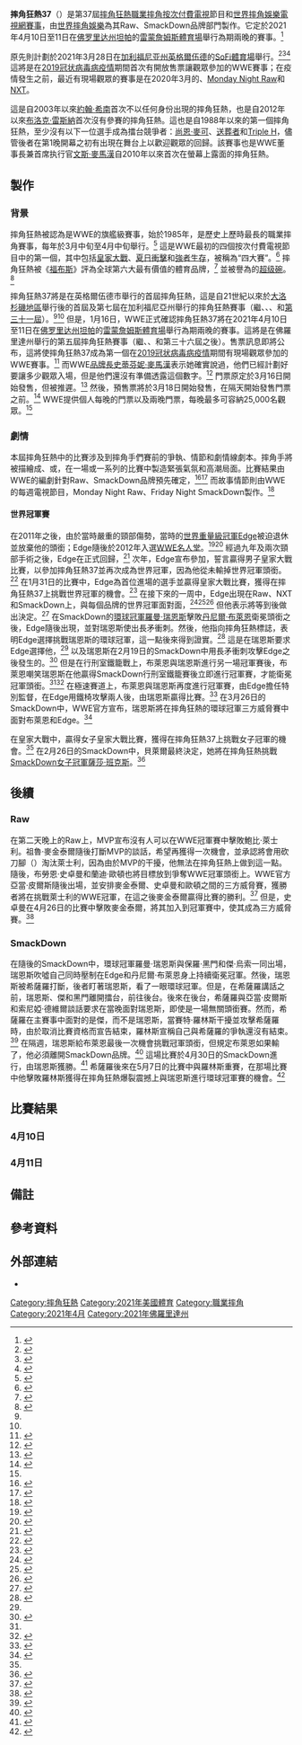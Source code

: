 {{NoteTA
|G1 = 地名
|G2 = Medicine
|1 = zh-cn:福布斯; zh-sg:资本家杂志; zh-hk:福布斯; zh-tw:富比士
|2 = zh-cn:超级碗; zh-tw:超級盃; zh-hk:超級碗;
|3 = zh-hans:品牌长;zh-hant:品牌長;zh-tw:品牌長;zh-hk:品牌總監;zh-cn:首席品牌官;
|4 = zh-cn:约翰·塞纳; zh-hk:莊·先拿; zh-tw:約翰·希南;
|5 = zh-cn:肖恩;zh-tw:尚恩
|6 = zh-cn:迈克尔斯;zh-tw:麥可
|7 = zh-hant:文斯·麥馬漢;zh-hans:文斯·麦克马洪
}}
{{Infobox Wrestling event
|name       = 摔角狂熱37<br>{{lang|en|WrestleMania 37}}
|image      = 
|caption    =
|alt        =
|promotion  = [[世界摔角娛樂|世界摔角娛樂]]
|brand      = [[WWE_Raw|Raw]]<br>[[SmackDown_LIVE|SmackDown]]
|date       = 2021年4月10日至11日
|date_aired =
|city       = {{USA}}[[佛罗里达州|佛罗里达州]][[坦帕|坦帕]]
|venue      = [[雷蒙詹姆斯體育場|雷蒙詹姆斯體育場]]
|attendance = 第1晚：25,675人{{notetag|name=attendances|由於[[2019冠状病毒病疫情|2019冠状病毒病疫情]]，每晚最多可容納25,000名觀眾。<ref name="safetyprotocols">{{cite web|last=Brookhouse|first=Brent|url=https://www.cbssports.com/wwe/news/2021-wwe-wrestlemania-37-tickets-capacity-set-at-25000-fans-for-each-night-of-show-at-raymond-james-stadium/|title=2021 WWE WrestleMania 37 tickets: Capacity set at 25,000 fans for each night of show at Raymond James Stadium|date=2021-03-17|work=[[CBS_Sports|CBS Sports]]|access-date=2021-03-18|language=en|archive-date=2021-03-18|archive-url=https://web.archive.org/web/20210318090506/https://www.cbssports.com/wwe/news/2021-wwe-wrestlemania-37-tickets-capacity-set-at-25000-fans-for-each-night-of-show-at-raymond-james-stadium/|dead-url=no}}</ref>}}<ref>{{cite web|last1=Powell|first1=Jason|title=WWE announces WrestleMania 37 night one sold out|url=https://prowrestling.net/site/2021/04/10/wwe-announces-wrestlemania-37-night-one-sold-out/|work=Pro Wrestling Dot Net|date=2021-04-10|access-date=2021-04-10|language=en|archive-date=2021-04-11|archive-url=https://web.archive.org/web/20210411040416/https://prowrestling.net/site/2021/04/10/wwe-announces-wrestlemania-37-night-one-sold-out/|dead-url=no}}</ref><br>第2晚：25,675人{{notetag|name=attendances}}<ref>{{cite web|last1=Lambert|first1=Jeremy|title=WWE Touts Sunday Sell-Out, Two Night Attendance For WrestleMania 37|url=https://www.fightful.com/wrestling/wwe-touts-sunday-sell-out-two-night-attendance-wrestlemania-37|work=Fightful|date=2021-04-11|access-date=2021-04-11|language=en|archive-date=2021-04-12|archive-url=https://web.archive.org/web/20210412022410/https://www.fightful.com/wrestling/wwe-touts-sunday-sell-out-two-night-attendance-wrestlemania-37|dead-url=no}}</ref><br>合計：51,350人{{notetag|name=attendances}}（爭議）<ref>{{cite web |last1=Thurston |first1=Brandon |title=WWE Wrestlemania sold 40,806 tickets, bringing in $6.2 million combined for both nights |url=https://wrestlenomics.com/2021/04/20/wwe-wrestlemania-sold-tickets-bringing-in-6-2-million-combined-for-both-nights/ |work=Wrestlenomics |access-date=2021-04-22 |date=2021-04-20 |language=en |archive-date=2021-05-11 |archive-url=https://web.archive.org/web/20210511232142/https://wrestlenomics.com/2021/04/20/wwe-wrestlemania-sold-tickets-bringing-in-6-2-million-combined-for-both-nights/ |dead-url=no }}</ref>
|buyrate    =
|tagline    = Back in Business!<ref>{{cite web|url=https://www.wrestlinginc.com/news/2021/03/wwe-announces-wrestlemania-37-tickets-prices-and-pre-sale-revealed/|title=WWE Announces WrestleMania 37 Tickets, Prices And Pre-Sale Revealed|date=2021-03-08|last=Middleton|first=Marc|work=Wrestling Inc|accessdate=2021-03-09|language=en|archive-date=2021-03-10|archive-url=https://web.archive.org/web/20210310082937/https://www.wrestlinginc.com/news/2021/03/wwe-announces-wrestlemania-37-tickets-prices-and-pre-sale-revealed/|dead-url=no}}</ref>
|wwenlast   = {{tsl|en|Fastlane (2021)|極速賽道 (2021年)|極速賽道}}
|wwennext   = {{tsl|en|WrestleMania Backlash|摔角狂熱爆裂震撼}}
|liveevent  =
|lastevent  =
|nextevent  =
|event      = [[摔角狂熱|摔角狂熱]]
|lastevent2 = [[摔角狂熱36|36]]
|nextevent2 = [[摔角狂熱38|38]]
|event2     = 
|lastevent3 =
|nextevent3 =
|future     = 
|current    = 
}}
'''摔角狂熱37'''（{{lang-en|WrestleMania 37}}）是第37屆[[摔角狂熱|摔角狂熱]][[職業摔角|職業摔角]][[按次付費電視|按次付費電視]]節目和[[世界摔角娛樂電視網|世界摔角娛樂電視網]][[世界摔角娛樂付費收看節目|賽事]]，由[[世界摔角娛樂|世界摔角娛樂]]為其Raw、SmackDown品牌部門製作。它定於2021年4月10日至11日在[[佛罗里达州|佛罗里达州]][[坦帕|坦帕]]的[[雷蒙詹姆斯體育場|雷蒙詹姆斯體育場]]舉行為期兩晚的賽事。<ref>{{cite web|url=https://www.f4wonline.com/wwe-news/wwe-bringing-wrestlemania-back-tampas-raymond-james-stadium-321586|title=WWE BRINGING WRESTLEMANIA BACK TO TAMPA'S RAYMOND JAMES STADIUM|publisher=F4 Wrestling|author=Nason, Josh|date=2020-10-02|accessdate=2020-12-06|language=en|archive-date=2021-01-26|archive-url=https://web.archive.org/web/20210126190326/https://www.f4wonline.com/wwe-news/wwe-bringing-wrestlemania-back-tampas-raymond-james-stadium-321586|dead-url=no}}</ref> 

原先則計劃於2021年3月28日在[[加利福尼亚州|加利福尼亚州]][[英格爾伍德_(加利福尼亞州)|英格爾伍德]]的[[SoFi體育場|SoFi體育場]]舉行。<ref>{{Cite web|title=WrestleMania® Goes Hollywood|url=https://corporate.wwe.com/investors/news/press-releases/2020/02-10-2020-141328587|work=WWE|access-date=2020-05-16|language=en|archive-date=2020-04-15|archive-url=https://web.archive.org/web/20200415190343/https://corporate.wwe.com/investors/news/press-releases/2020/02-10-2020-141328587|dead-url=no}}</ref><ref name="Column">{{Cite web|title=Column: WrestleMania 37 will take place at SoFi Stadium in March 2021|url=https://www.latimes.com/sports/story/2020-02-10/wwe-wrestlemania-37-sofi-stadium-inglewood-super-bowl|work=[[Los_Angeles_Times|Los Angeles Times]]|access-date=2020-05-16|language=en|archive-date=2021-01-17|archive-url=https://web.archive.org/web/20210117013923/https://www.latimes.com/sports/story/2020-02-10/wwe-wrestlemania-37-sofi-stadium-inglewood-super-bowl|dead-url=no}}</ref><ref name="location">{{Cite web|title=WrestleMania 37 location: WWE returns to California with 2021 show in Los Angeles|url=https://www.cbssports.com/wwe/news/wrestlemania-37-location-wwe-returns-to-california-with-2021-show-in-los-angeles/|work=[[CBS_Sports|CBS Sports]]|access-date=2020-05-16|language=en|archive-date=2020-11-16|archive-url=https://web.archive.org/web/20201116083517/https://www.cbssports.com/wwe/news/wrestlemania-37-location-wwe-returns-to-california-with-2021-show-in-los-angeles/|dead-url=no}}</ref> 這將是在[[2019冠状病毒病疫情|2019冠状病毒病疫情]]期間首次有開放售票讓觀眾參加的WWE賽事；在疫情發生之前，最近有現場觀眾的賽事是在2020年3月的{{tsl|en|Elimination Chamber (2020)|行刑室鐵籠戰 (2020年)|行刑室鐵籠戰}}、[[WWE_Raw|Monday Night Raw]]和[[WWE_NXT|NXT]]。

這是自2003年以來[[約翰·希南|約翰·希南]]首次不以任何身份出現的摔角狂熱，也是自2012年以來[[布洛克·雷斯納|布洛克·雷斯納]]首次沒有參賽的摔角狂熱。這也是自1988年以來的第一個摔角狂熱，至少沒有以下一位選手成為擂台競爭者：[[尚恩·麥可|尚恩·麥可]]、[[送葬者_(摔角手)|送葬者]]和[[Triple_H_(摔角手)|Triple H]]，儘管後者在第1晚開幕之初有出現在舞台上以歡迎觀眾的回歸。該賽事也是WWE董事長兼首席执行官[[文斯·麥馬漢|文斯·麥馬漢]]自2010年以來首次在螢幕上露面的摔角狂熱。

== 製作 ==
=== 背景 ===
摔角狂熱被認為是WWE的旗艦級賽事，始於1985年，是歷史上歷時最長的職業摔角賽事，每年於3月中旬至4月中旬舉行。<ref>{{cite web|title=WrestleMania 29 press conference brings WWE to Radio City Music Hall|url=http://www.wwe.com/shows/wrestlemania/29/wrestlemania-press-conference-radio-city-music-hall-26103938|publisher=WWE|accessdate= 2014-03-31|archiveurl=https://web.archive.org/web/20130407015228/http://www.wwe.com/shows/wrestlemania/29/wrestlemania-press-conference-radio-city-music-hall-26103938|archivedate= 2013-04-07|quote=... WWE's flagship event lights up MetLife Stadium ... WrestleMania|language=en}}</ref> 這是WWE最初的四個按次付費電視節目中的第一個，其中包括[[皇家大戰|皇家大戰]]、[[夏日衝擊|夏日衝擊]]和[[強者生存|強者生存]]，被稱為“四大賽”。<ref> {{Cite book | author = Ian Hamilton | title = Wrestling's Sinking Ship: What Happens to an Industry Without Competition | location =  | publisher =  | date =  | pages = 160 | ISBN =  | accessdate =  | url =  | language = en | quote =  }} </ref> 摔角狂熱被《[[福布斯|福布斯]]》評為全球第六大最有價值的體育品牌，<ref>{{Cite news|url=https://www.forbes.com/pictures/59e62ee431358e542c03d5be/6-wrestlemania/|title=Forbes Fab 40 2017|work=Forbes|accessdate=2017-10-24|date=2017-10-24|language=en|archive-date=2020-06-01|archive-url=https://web.archive.org/web/20200601095401/https://www.forbes.com/pictures/59e62ee431358e542c03d5be/6-wrestlemania/|dead-url=no}}</ref> 並被譽為{{tsl|en|Sports entertainment|體育娛樂界}}的[[超级碗|超级碗]]。<ref>{{cite web|last=Gelston|first=Dan|title=WrestleMania is Super Bowl of sports entertainment|url=http://bigstory.ap.org/article/wrestlemania-super-bowl-sports-entertainment|publisher=[[Associated_Press|Associated Press]]|accessdate= 2014-03-31|archiveurl=https://web.archive.org/web/20140331101111/http://bigstory.ap.org/article/wrestlemania-super-bowl-sports-entertainment|archivedate= 2014-03-31|language=en}}</ref>

摔角狂熱37將是在英格爾伍德市舉行的首屆摔角狂熱，這是自21世紀以來{{tsl|en|WrestleMania 21|摔角狂熱21}}於[[大洛杉磯地區|大洛杉磯地區]]舉行後的首屆及第七屆在加利福尼亞州舉行的摔角狂熱賽事（繼{{link-en|摔角狂热2|WrestleMania 2|第二屆}}、{{link-en|摔角狂热7|Wrestlemania VII|第七屆}}、{{link-en|摔角狂热2000|WrestleMania 2000|2000}}、{{link-en|摔角狂熱21|WrestleMania 21|第二十一屆}}和[[第三十一屆摔角狂熱大賽|第三十一屆]]）。<ref name="Column"/><ref name="location"/> 但是，1月16日，WWE正式確認摔角狂熱37將在2021年4月10日至11日在[[佛罗里达州|佛罗里达州]][[坦帕|坦帕]]的[[雷蒙詹姆斯體育場|雷蒙詹姆斯體育場]]舉行為期兩晚的賽事。這將是在佛羅里達州舉行的第五屆摔角狂熱賽事（繼{{tsl|en|WrestleMania XXIV|摔角狂熱XXIV|第二十四屆}}、{{tsl|en|WrestleMania XXVIII|摔角狂熱XXVIII|第二十八屆}}、{{tsl|en|WrestleMania 33|摔角狂熱33|第三十三屆}}和第三十六屆之後）。售票訊息即將公布，這將使摔角狂熱37成為第一個在[[2019冠状病毒病疫情|2019冠状病毒病疫情]]期間有現場觀眾參加的WWE賽事。<ref name="WrestleManialocation">{{cite news|title=WrestleMania set for Tampa Bay in 2021; Dallas in 2022; Los Angeles in 2023|url=https://www.wwe.com/article/wrestlemania-set-for-tampa-bay-in-2021-dallas-in-2022-los-angeles-in-2023|work=WWE|date=2021-01-16|access-date=2021-01-25|language=en|archive-date=2021-02-16|archive-url=https://web.archive.org/web/20210216022842/https://www.wwe.com/article/wrestlemania-set-for-tampa-bay-in-2021-dallas-in-2022-los-angeles-in-2023|dead-url=no}}</ref> 而WWE[[品牌長|品牌長]][[史蒂芬妮·麥馬漢|史蒂芬妮·麥馬漢]]表示她確實說過，他們已經計劃好要讓多少觀眾入場，但是他們還沒有準備透露這個數字。<ref name="TMZ">{{cite web|url=https://www.tmz.com/2021/01/19/stephanie-mcmahon-wwe-plans-fans-attend-wrestlemania-37-tampa-raymond-james-stadium/|title=WWE PLANS TO HAVE FANS IN ATTENDANCE At WrestleMania 37 In April|date=2021-01-19|work=[[TMZ|TMZ]]|access-date=2021-01-20|archive-date=2021-03-02|archive-url=https://web.archive.org/web/20210302070926/https://www.tmz.com/2021/01/19/stephanie-mcmahon-wwe-plans-fans-attend-wrestlemania-37-tampa-raymond-james-stadium/|dead-url=no}}</ref> 門票原定於3月16日開始發售，但被推遲。<ref>{{cite web|url=https://www.wwe.com/shows/wrestlemania/article/wrestlemania-tickets-on-sale-next-tuesday-march-16|title=WrestleMania tickets on sale next Tuesday, March 16|date=2021-03-08|language=en|work=[[WWE|WWE]]|access-date=2021-03-09|archive-date=2021-03-16|archive-url=https://web.archive.org/web/20210316003658/https://www.wwe.com/shows/wrestlemania/article/wrestlemania-tickets-on-sale-next-tuesday-march-16|dead-url=no}}</ref> 然後，預售票將於3月18日開始發售，在隔天開始發售門票之前。<ref>{{cite web |author=WWE.com Staff |url=https://www.wwe.com/shows/wrestlemania/article/wrestlemania-tickets-on-sale-this-friday-march-19 |title=Presale tickets for WrestleMania available now; WrestleMania tickets on sale this Friday, March 19 |date=2021-03-17 |access-date=2021-03-18 |language=en |archive-date=2021-04-10 |archive-url=https://web.archive.org/web/20210410145132/https://www.wwe.com/shows/wrestlemania/article/wrestlemania-tickets-on-sale-this-friday-march-19 |dead-url=no }}</ref> WWE提供個人每晚的門票以及兩晚門票，每晚最多可容納25,000名觀眾。<ref name="safetyprotocols"/>

=== 劇情 ===
本屆摔角狂熱中的比賽涉及到摔角手們賽前的爭執、情節和劇情線劇本。摔角手將被描繪成{{le|正派 (職業摔角)|Face (professional wrestling)|正派}}、{{le|反派 (職業摔角)|Heel (professional wrestling)|反派}}或{{tsl|en|Glossary of professional wrestling terms#Tweener|職業摔角術語#Tweener|角色性格難以區分的角色}}，在一場或一系列的比賽中製造緊張氣氛和高潮局面。比賽結果由WWE的編劇針對Raw、SmackDown品牌預先確定，<ref name="HSW">{{cite web|title=How Pro Wrestling Works|url=http://entertainment.howstuffworks.com/pro-wrestling.htm|last=Grabianowski|first=Ed|work=HowStuffWorks|publisher=[[Discovery_Communications|Discovery Communications]]|accessdate= 2012-03-05|archiveurl=https://www.webcitation.org/6LDla2zy5?url=http://entertainment.howstuffworks.com/pro-wrestling.htm|archivedate= 2013-11-18|date= 2006-01-13|language=en}}</ref><ref name=WWEnt>{{cite web|title=Live & Televised Entertainment|url=http://corporate.wwe.com/company/events.jsp|publisher=WWE|accessdate= 2012-03-21|archiveurl=https://www.webcitation.org/5esskNFVE?url=http://corporate.wwe.com/company/events.jsp|archivedate= 2009-02-26|language=en}}</ref> 而故事情節則由WWE的每週電視節目，Monday Night Raw、Friday Night SmackDown製作。<ref>{{cite web|url=https://variety.com/2016/tv/news/wwe-smackdown-live-usa-1201782569/|title=WWE's 'Smackdown' Will Move To Live Broadcast On USA (EXCLUSIVE)|last=Steinberg|first=Brian|date= 2016-05-25|website=Variety|access-date= 2016-05-25|archiveurl=https://web.archive.org/web/20160526113045/http://variety.com/2016/tv/news/wwe-smackdown-live-usa-1201782569/|archivedate= 2016-05-26|language=en}}</ref>
==== 世界冠軍賽 ====
在2011年{{tsl|en|WrestleMania XXVII|摔角狂熱XXVII}}之後，由於當時嚴重的頸部傷勢，當時的[[WWE世界重量級冠軍|世界重量級冠軍]][[Edge_(摔角手)|Edge]]被迫退休並放棄他的頭銜；Edge隨後於2012年入選[[世界摔角娛樂名人堂|WWE名人堂]]。<ref>{{cite web|title=Raw: Edge calls it a career|url=http://slam.canoe.ca/Slam/Wrestling/2011/04/11/17958501.html|date=2011-04-11|last=Plummer|first=Dale|access-date=2011-04-12|work=Slam! Sports|publisher=[[Canadian_Online_Explorer|Canadian Online Explorer]]|language=en|archive-date=2014-10-14|archive-url=https://web.archive.org/web/20141014135730/http://slam.canoe.ca/Slam/Wrestling/2011/04/11/17958501.html|dead-url=no}}</ref><ref>{{cite web|last=Cupach|first=Michael|title=Cupach's WWE Smackdown Report 4/15: Look-back to last week's Smackdown - Edge's farewell, battle royal|work=Pro Wrestling Torch|url=http://www.pwtorch.com/artman2/publish/wwesmackdownreport/article_49335.shtml|date=2011-04-15|access-date=2011-04-15|language=en|archive-date=2016-03-03|archive-url=https://web.archive.org/web/20160303220342/http://www.pwtorch.com/artman2/publish/wwesmackdownreport/article_49335.shtml|dead-url=no}}</ref> 經過九年及兩次頸部手術之後，Edge在{{tsl|en|Royal Rumble (2020)|皇家大戰 (2020年)|2020年皇家大戰}}正式回歸，<ref name="RR2020">{{cite web|last=Powell|first=Jason|title=WWE Royal Rumble results: Powell's live review of the Royal Rumble matches, "The Fiend" Bray Wyatt vs. Daniel Bryan in a strap match for the WWE Universal Championship, Becky Lynch vs. Asuka for the Raw Women's Championship|url=https://prowrestling.net/site/2020/01/26/wwe-royal-rumble-results-powells-live-review-of-the-royal-rumble-matches-the-fiend-bray-wyatt-vs-daniel-bryan-in-a-strap-match-for-the-wwe-universal-championship-becky-lynch-vs-asuka-for-th/|work=Pro Wrestling Dot Net|accessdate=2020-01-26|language=en|archive-date=2020-01-27|archive-url=https://web.archive.org/web/20200127093709/https://prowrestling.net/site/2020/01/26/wwe-royal-rumble-results-powells-live-review-of-the-royal-rumble-matches-the-fiend-bray-wyatt-vs-daniel-bryan-in-a-strap-match-for-the-wwe-universal-championship-becky-lynch-vs-asuka-for-th/|dead-url=no}}</ref> 次年，Edge宣布參加{{tsl|en|Royal Rumble (2021)|皇家大戰 (2021年)|2021年皇家大戰}}，誓言贏得男子皇家大戰比賽，以參加摔角狂熱37並再次成為世界冠軍，因為他從未輸掉世界冠軍頭銜。<ref name="Raw01252021">{{cite web|url=https://prowrestling.net/site/2021/01/25/1-25-wwe-raw-results-powells-live-review-of-drew-mcintyre-and-goldbergs-face-to-face-meeting-asuka-vs-alexa-bliss-for-the-raw-womens-championship-charlotte-flair-vs-shayna-baszler-riddle-v/|title=1/25 WWE Raw Results: Powell’s live review of Drew McIntyre and Goldberg’s face to face meeting, Asuka vs. Alexa Bliss for the Raw Women’s Championship, Charlotte Flair vs. Shayna Baszler, Riddle vs. MVP, Cedric Alexander, and Shelton Benjamin in a gauntlet match, final Royal Rumble hype|date=2021-01-25|last=Powell|first=Jason|work=Pro Wrestling Dot Net|access-date=2021-01-30|language=en|archive-date=2021-02-20|archive-url=https://web.archive.org/web/20210220224532/https://prowrestling.net/site/2021/01/25/1-25-wwe-raw-results-powells-live-review-of-drew-mcintyre-and-goldbergs-face-to-face-meeting-asuka-vs-alexa-bliss-for-the-raw-womens-championship-charlotte-flair-vs-shayna-baszler-riddle-v/|dead-url=no}}</ref> 在1月31日的比賽中，Edge為首位進場的選手並贏得皇家大戰比賽，獲得在摔角狂熱37上挑戰世界冠軍的機會。<ref name="RR2021">{{cite web|last=Powell|first=Jason|title=WWE Royal Rumble results: Powell’s live review of the Royal Rumble matches, Drew McIntyre vs. Goldberg for the WWE Championship, Roman Reigns vs. Kevin Owens in a Last Man Standing match for the WWE Universal Championship, Sasha Banks vs. Carmella for the Smackdown Women’s Championship|url=https://prowrestling.net/site/2021/01/31/wwe-royal-rumble-results-powells-live-review-of-the-royal-rumble-matches-drew-mcintyre-vs-goldberg-for-the-wwe-championship-roman-reigns-vs-kevin-owens-in-a-last-man-standing-match-for-the-wwe/|work=Pro Wrestling Dot Net|date=2021-01-31|access-date=2021-01-31|language=en|archive-date=2021-02-01|archive-url=https://web.archive.org/web/20210201000249/https://prowrestling.net/site/2021/01/31/wwe-royal-rumble-results-powells-live-review-of-the-royal-rumble-matches-drew-mcintyre-vs-goldberg-for-the-wwe-championship-roman-reigns-vs-kevin-owens-in-a-last-man-standing-match-for-the-wwe/|dead-url=no}}</ref> 在接下來的一周中，Edge出現在Raw、NXT和SmackDown上，與每個品牌的世界冠軍面對面，<ref>{{cite web|url=https://prowrestling.net/site/2021/02/01/2-1-wwe-raw-results-powells-live-review-of-the-night-after-the-royal-rumble-with-bobby-lashley-vs-riddle-for-the-u-s-championship-cedric-alexander-and-shelton-benjamin-vs-lince-dorado-and-gran/|title=2/1 WWE Raw Results: Powell’s live review of the night after the Royal Rumble with Edge vs. Randy Orton, Bobby Lashley vs. Riddle for the U.S. Championship, Cedric Alexander and Shelton Benjamin vs. Lince Dorado and Gran Metalik for the Raw Tag Titles, Bad Bunny on Miz TV|date=2021-02-01|last=Powell|first=Jason|work=Pro Wrestling Dot Net|accessdate=2021-02-01|language=en|archive-date=2021-03-17|archive-url=https://web.archive.org/web/20210317202933/https://prowrestling.net/site/2021/02/01/2-1-wwe-raw-results-powells-live-review-of-the-night-after-the-royal-rumble-with-bobby-lashley-vs-riddle-for-the-u-s-championship-cedric-alexander-and-shelton-benjamin-vs-lince-dorado-and-gran/|dead-url=no}}</ref><ref>{{cite web|url=https://prowrestling.net/site/2021/02/03/2-3-nxt-tv-results-moores-review-of-royal-rumble-winner-edges-appearance-santos-escobar-vs-curt-stallion-for-the-nxt-cruiserweight-championship-tommaso-ciampa-and-timothy-thatcher-vs-adam-col/|title=2/3 NXT TV results: Moore’s review of Royal Rumble winner Edge’s appearance, Santos Escobar vs. Curt Stallion for the NXT Cruiserweight Championship, Tommaso Ciampa and Timothy Thatcher vs. Adam Cole and Roderick Strong in a Dusty Rhodes Tag Team Classic match, additional Dusty Classic matches|date=2021-02-03|last=Moore|first=John|work=Pro Wrestling Dot Net|accessdate=2021-02-04|language=en|archive-date=2021-02-04|archive-url=https://web.archive.org/web/20210204010150/https://prowrestling.net/site/2021/02/03/2-3-nxt-tv-results-moores-review-of-royal-rumble-winner-edges-appearance-santos-escobar-vs-curt-stallion-for-the-nxt-cruiserweight-championship-tommaso-ciampa-and-timothy-thatcher-vs-adam-col/|dead-url=no}}</ref><ref name="SmackDown02052021">{{cite web|url=https://prowrestling.net/site/2021/02/05/2-5-wwe-friday-night-smackdown-results-powells-review-of-royal-rumble-winners-edge-and-bianca-belairs-appearances-big-e-vs-apollo-crews-vs-sami-zayn-in-a-triple-threat-for-the-intercontinental/|title=2/5 WWE Friday Night Smackdown results: Powell’s review of Royal Rumble winners Edge and Bianca Belair’s appearances, Big E vs. Apollo Crews vs. Sami Zayn in a Triple Threat for the Intercontinental Championship, King Corbin vs. Dominik Mysterio|date=2021-02-05|last=Powell|first=Jason|work=Pro Wrestling Dot Net|accessdate=2021-02-06|language=en|archive-date=2021-02-21|archive-url=https://web.archive.org/web/20210221080539/https://prowrestling.net/site/2021/02/05/2-5-wwe-friday-night-smackdown-results-powells-review-of-royal-rumble-winners-edge-and-bianca-belairs-appearances-big-e-vs-apollo-crews-vs-sami-zayn-in-a-triple-threat-for-the-intercontinental/|dead-url=no}}</ref> 但他表示將等到{{tsl|en|Elimination Chamber (2021)|行刑室鐵籠戰 (2021年)|行刑室鐵籠戰}}後做出決定。<ref name="Raw02082021">{{cite web|url=https://prowrestling.net/site/2021/02/08/2-8-wwe-raw-results-powells-live-review-of-wwe-champion-drew-mcintyre-vs-randy-orton-in-a-non-title-match-charlotte-flair-and-lacey-evans-meet-face-to-face-follow-up-to-mcintyre-being-brogue-kic/|title=2/8 WWE Raw Results: Powell’s live review of WWE Champion Drew McIntyre vs. Randy Orton in a non-title match, Charlotte Flair and Lacey Evans meet face to face, follow-up to McIntyre being Brogue Kicked by Sheamus|date=2021-02-08|last=Powell|first=Jason|work=Pro Wrestling Dot Net|accessdate=2021-02-09|language=en|archive-date=2021-02-22|archive-url=https://web.archive.org/web/20210222013040/https://prowrestling.net/site/2021/02/08/2-8-wwe-raw-results-powells-live-review-of-wwe-champion-drew-mcintyre-vs-randy-orton-in-a-non-title-match-charlotte-flair-and-lacey-evans-meet-face-to-face-follow-up-to-mcintyre-being-brogue-kic/|dead-url=no}}</ref> 在SmackDown的[[WWE環球冠軍|環球冠軍]][[羅曼·瑞恩斯|羅曼·瑞恩斯]]擊敗[[丹尼爾·布萊恩|丹尼爾·布萊恩]]衛冕頭銜之後，Edge隨後出現，並對瑞恩斯使出長矛衝刺。然後，他指向摔角狂熱標誌，表明Edge選擇挑戰瑞恩斯的環球冠軍，這一點後來得到證實。<ref name="EC2021">{{cite web|last=Powell|first=Jason|title=WWE Elimination Chamber results: Powell’s live review of Drew McIntyre vs. Sheamus vs. Randy Orton vs. Kofi Kingston vs. AJ Styles vs. Jeff Hardy in an Elimination Chamber match for the WWE Championship, Roman Reigns faces an Elimination Chamber match winner for the WWE Universal Championship|url=https://prowrestling.net/site/2021/02/21/wwe-elimination-chamber-results-powells-live-review-of-drew-mcintyre-vs-sheamus-vs-randy-orton-vs-kofi-kingston-vs-aj-styles-vs-jeff-hardy-in-an-elimination-chamber-match-for-the-wwe-champions/|work=Pro Wrestling Dot Net|date=2021-02-21|access-date=2021-02-21|language=en|archive-date=2021-02-22|archive-url=https://web.archive.org/web/20210222000412/https://prowrestling.net/site/2021/02/21/wwe-elimination-chamber-results-powells-live-review-of-drew-mcintyre-vs-sheamus-vs-randy-orton-vs-kofi-kingston-vs-aj-styles-vs-jeff-hardy-in-an-elimination-chamber-match-for-the-wwe-champions/|dead-url=no}}</ref> 這是在瑞恩斯要求Edge選擇他，<ref name="SmackDown02052021"/> 以及瑞恩斯在2月19日的SmackDown中用長矛衝刺攻擊Edge之後發生的。<ref name="SmackDown02192021">{{cite web|url=https://prowrestling.net/site/2021/02/19/2-19-wwe-friday-night-smackdown-results-powells-review-of-edges-appearance-kevin-owens-daniel-bryan-and-cesaro-vs-jey-uso-king-corbin-and-sami-zayn-in-a-six-man-tag-match-the-final-push-fo/2/19|title=WWE Friday Night Smackdown results: Powell’s review of Edge’s appearance, Kevin Owens, Daniel Bryan, and Cesaro vs. Jey Uso, King Corbin, and Sami Zayn in a six-man tag match, the final push for the Elimination Chamber event|date= 2021-02-19|last=Powell|first=Jason|work=Pro Wrestling Dot Net|accessdate= 2021-02-22|language=en}}</ref> 但是在行刑室鐵籠戰上，布萊恩與瑞恩斯進行另一場冠軍賽後，布萊恩嘲笑瑞恩斯在他贏得SmackDown行刑室鐵籠賽後立即進行冠軍賽，才能衛冕冠軍頭銜。<ref name="SmackDown02262021"/><ref name="SmackDown03052021">{{cite web|url=https://prowrestling.net/site/2021/03/05/3-5-wwe-friday-night-smackdown-results-barnetts-review-of-daniel-bryan-vs-jey-uso-in-a-steel-cage-match-bianca-belair-vs-shayna-baszler-the-wwe-fastlane-build-continues/|title=3/5 WWE Friday Night Smackdown results: Barnett’s review of Daniel Bryan vs. Jey Uso in a steel cage match, Bianca Belair vs. Shayna Baszler, the WWE Fastlane build continues|date=2021-03-05|last=Barnett|first=Jake|work=Pro Wrestling Dot Net|accessdate=2021-03-06|language=en|archive-date=2021-10-08|archive-url=https://web.archive.org/web/20211008042544/https://prowrestling.net/site/2021/03/05/3-5-wwe-friday-night-smackdown-results-barnetts-review-of-daniel-bryan-vs-jey-uso-in-a-steel-cage-match-bianca-belair-vs-shayna-baszler-the-wwe-fastlane-build-continues/|dead-url=no}}</ref> 在極速賽道上，布萊恩與瑞恩斯再度進行冠軍賽，由Edge擔任特別監督，在Edge用鐵椅攻擊兩人後，由瑞恩斯贏得比賽。<ref name="Fastlane2021">{{cite web|last=Powell|first=Jason|title=WWE Fastlane results: Powell’s live review of Roman Reigns vs. Daniel Bryan for the WWE Universal Championship with Edge as special enforcer, Drew McIntyre vs. Sheamus in a No Holds Barred match, Big E vs. Apollo Crews for the Intercontinental Title, Randy Orton vs. Alexa Bliss|url=https://prowrestling.net/site/2021/03/21/wwe-fastlane-results-powells-live-review-of-roman-reigns-vs-daniel-bryan-for-the-wwe-universal-championship-with-edge-as-special-enforcer-drew-mcintyre-vs-sheamus-in-a-no-holds-barred-match-big/|work=Pro Wrestling Dot Net|date=2021-03-21|access-date=2021-03-21|language=en|archive-date=2021-03-22|archive-url=https://web.archive.org/web/20210322000817/https://prowrestling.net/site/2021/03/21/wwe-fastlane-results-powells-live-review-of-roman-reigns-vs-daniel-bryan-for-the-wwe-universal-championship-with-edge-as-special-enforcer-drew-mcintyre-vs-sheamus-in-a-no-holds-barred-match-big/|dead-url=no}}</ref> 在3月26日的SmackDown中，WWE官方{{tsl|en|Adam Pearce|亞當·皮爾斯}}宣布，瑞恩斯將在摔角狂熱的環球冠軍三方威脅賽中面對布萊恩和Edge。<ref name="SmackDown03262021">{{cite web|url=https://prowrestling.net/site/2021/03/26/3-26-wwe-friday-night-smackdown-results-barnetts-review-of-sami-zayn-on-the-ko-show-with-kevin-owens-wrestlemania-developments-fastlane-fallout/|title=3/26 WWE Friday Night Smackdown results: Barnett’s review of Sami Zayn on The KO Show with Kevin Owens, WrestleMania developments, Fastlane fallout|date=2021-03-26|last=Barnett|first=Jake|work=Pro Wrestling Dot Net|accessdate=2021-03-27|language=en|archive-date=2021-10-01|archive-url=https://web.archive.org/web/20211001230433/https://prowrestling.net/site/2021/03/26/3-26-wwe-friday-night-smackdown-results-barnetts-review-of-sami-zayn-on-the-ko-show-with-kevin-owens-wrestlemania-developments-fastlane-fallout/|dead-url=no}}</ref>

在皇家大戰中，{{tsl|en|Bianca Belair|比安卡·貝萊爾}}贏得女子皇家大戰比賽，獲得在摔角狂熱37上挑戰女子冠軍的機會。<ref name="RR2021"/> 在2月26日的SmackDown中，貝萊爾最終決定，她將在摔角狂熱挑戰[[SmackDown女子冠軍|SmackDown女子冠軍]][[薩莎·班克斯|薩莎·班克斯]]。<ref name="SmackDown02262021">{{cite web|url=https://prowrestling.net/site/2021/02/26/2-26-wwe-friday-night-smackdown-results-powells-review-of-bianca-belairs-wrestlemania-decision-the-street-profits-vs-sami-zayn-and-king-corbin-rey-mysterio-and-dominik-mysterio-vs-chad/|title=2/26 WWE Friday Night Smackdown results: Powell’s review of Bianca Belair’s WrestleMania decision, The Street Profits vs. Sami Zayn and King Corbin,  Rey Mysterio and Dominik Mysterio vs. Chad Gable and Otis, Elimination Chamber fallout|date=2021-02-26|last=Powell|first=Jason|work=Pro Wrestling Dot Net|accessdate=2021-02-26|language=en|archive-date=2021-02-28|archive-url=https://web.archive.org/web/20210228192301/https://prowrestling.net/site/2021/02/26/2-26-wwe-friday-night-smackdown-results-powells-review-of-bianca-belairs-wrestlemania-decision-the-street-profits-vs-sami-zayn-and-king-corbin-rey-mysterio-and-dominik-mysterio-vs-chad/|dead-url=no}}</ref>

== 後續 ==
=== Raw ===
在第二天晚上的Raw上，MVP宣布沒有人可以在WWE冠軍賽中擊敗鮑比·萊士利。祖魯·麥金泰爾隨後打斷MVP的談話，希望再獲得一次機會，並承認將會用砍刀腳（{{lang|en|Claymore Kick}}）淘汰萊士利，因為由於MVP的干擾，他無法在摔角狂熱上做到這一點。隨後，布勞恩·史卓曼和蘭迪·歐頓也將目標放到爭奪WWE冠軍頭銜上。WWE官方亞當·皮爾斯隨後出場，並安排麥金泰爾、史卓曼和歐頓之間的三方威脅賽，獲勝者將在{{tsl|en|WrestleMania Backlash|摔角狂熱爆裂震撼}}挑戰萊士利的WWE冠軍，在這之後麥金泰爾贏得比賽的勝利。<ref name="Raw04122021">{{cite web |last1=Powell |first1=Jason |title=4/12 WWE Raw Results: Powell's live review of the night after WrestleMania 37, Rhea Ripley vs. Asuka for the Raw Women's Championship, Miz TV with Maryse, Firefly Funhouse, new broadcast team, new venue |url=https://prowrestling.net/site/2021/04/12/4-12-wwe-raw-results-powells-live-review-of-the-night-after-wrestlemania-37-rhea-ripley-vs-asuka-for-the-raw-womens-championship-miz-tv-with-maryse-firefly-funhouse-new-broadcast-team-new-v/ |website=Pro Wrestling Dot net |date=2021-04-12 |access-date=2021-04-13 |language=en |archive-date=2021-11-02 |archive-url=https://web.archive.org/web/20211102054553/https://prowrestling.net/site/2021/04/12/4-12-wwe-raw-results-powells-live-review-of-the-night-after-wrestlemania-37-rhea-ripley-vs-asuka-for-the-raw-womens-championship-miz-tv-with-maryse-firefly-funhouse-new-broadcast-team-new-v/ |dead-url=no }}</ref> 但是，史卓曼在4月26日的比賽中擊敗麥金泰爾，將其加入到冠軍賽中，使其成為三方威脅賽。<ref name="Raw04262021">{{cite web|last1=Powell|first1=Jason|title=4/26 WWE Raw Results: Powell’s live review of Drew McIntyre and Braun Strowman vs. Mace and T-Bar, Asuka, Naomi, and Lana vs. Rhea Ripley, Nia Jax, and Shayna Baszler, Damian Priest, Kofi Kingston, and Xavier Woods vs. The Miz, Elias, and Jaxson Ryker|url=https://prowrestling.net/site/2021/04/26/4-26-wwe-raw-results-powells-live-review-of-drew-mcintyre-and-braun-strowman-vs-mace-and-t-bar-asuka-naomi-and-lana-vs-rhea-ripley-nia-jax-and-shayna-baszler-damian-priest-kofi-k/|work=Pro Wrestling Dot Net|date=2021-04-26|access-date=2021-04-27|language=en|archive-date=2021-11-04|archive-url=https://web.archive.org/web/20211104064953/https://prowrestling.net/site/2021/04/26/4-26-wwe-raw-results-powells-live-review-of-drew-mcintyre-and-braun-strowman-vs-mace-and-t-bar-asuka-naomi-and-lana-vs-rhea-ripley-nia-jax-and-shayna-baszler-damian-priest-kofi-k/|dead-url=no}}</ref>

=== SmackDown ===
在隨後的SmackDown中，環球冠軍羅曼·瑞恩斯與保羅·黑門和傑·烏索一同出場，瑞恩斯吹噓自己同時壓制在Edge和丹尼爾·布萊恩身上持續衛冕冠軍。然後，瑞恩斯被希薩羅打斷，後者盯著瑞恩斯，看了一眼環球冠軍。但是，在希薩羅講話之前，瑞恩斯、傑和黑門離開擂台，前往後台。後來在後台，希薩羅與亞當·皮爾斯和索尼婭·德維爾談話要求在當晚面對瑞恩斯，即使是一場無關頭銜賽。然而，希薩羅在主賽事中面對的是傑，而不是瑞恩斯，當賽特·羅林斯干擾並攻擊希薩羅時，由於取消比賽資格而宣告結束，羅林斯宣稱自己與希薩羅的爭執還沒有結束。<ref name="SmackDown04162021">{{cite web|last1=Powell|first1=Jason|title=4/16 WWE Friday Night Smackdown results: Powell's review of the WrestleMania 37 fallout show with champions Roman Reigns and Bianca Belair, Robert Roode and Dolph Ziggler vs. The Street Profits for the Smackdown Tag Titles, Rey Mysterio vs. Otis|url=https://prowrestling.net/site/2021/04/16/4-16-wwe-friday-night-smackdown-results-powells-review-of-the-wrestlemania-37-fallout-show-with-champions-roman-reigns-and-bianca-belair-robert-roode-and-dolph-ziggler-vs-the-street-profits-for-t/|work=Pro Wrestling Dot Net|access-date=2021-04-22|date=2021-04-16|language=en|archive-date=2021-11-17|archive-url=https://web.archive.org/web/20211117183045/https://prowrestling.net/site/2021/04/16/4-16-wwe-friday-night-smackdown-results-powells-review-of-the-wrestlemania-37-fallout-show-with-champions-roman-reigns-and-bianca-belair-robert-roode-and-dolph-ziggler-vs-the-street-profits-for-t/|dead-url=no}}</ref> 在隔週，瑞恩斯給布萊恩最後一次機會挑戰冠軍頭銜，但規定布萊恩如果輸了，他必須離開SmackDown品牌。<ref name="SmackDown04232021">{{cite web|last=Barnett|first=Jake|title=4/23 WWE Friday Night Smackdown results: Powell’s review of Apollo Crews defending the Intercontinental Championship, Cesaro and Daniel Bryan vs. Seth Rollins and Jey Uso, the build to WrestleMania Backlash|url=https://prowrestling.net/site/2021/04/23/4-23-wwe-friday-night-smackdown-results-powells-review-of-apollo-crews-defending-the-intercontinental-championship-the-build-to-wrestlemania-backlash/|work=Pro Wrestling Dot Net|date=2021-04-23|accessdate=2021-04-24|language=en|archive-date=2021-11-19|archive-url=https://web.archive.org/web/20211119025810/https://prowrestling.net/site/2021/04/23/4-23-wwe-friday-night-smackdown-results-powells-review-of-apollo-crews-defending-the-intercontinental-championship-the-build-to-wrestlemania-backlash/|dead-url=no}}</ref> 這場比賽於4月30日的SmackDown進行，由瑞恩斯獲勝。<ref name="SmackDown04302021">{{cite web |last1=Barnett |first1=Jake |title=4/30 WWE Friday Night Smackdown results: Barnett’s review of Roman Reigns vs. Daniel Bryan for the WWE Universal Championship and Bryan’s future on Smackdown, and Apollo Crews vs. Big E for the Intercontinental Championship |url=https://prowrestling.net/site/2021/04/30/4-30-wwe-friday-night-smackdown-results-barnetts-review-of-roman-reigns-vs-daniel-bryan-for-the-wwe-universal-championship-and-bryans-future-on-smackdown-and-apollo-crews-vs-big-e-for-the-inte/ |website=Pro Wrestling Dot Net |access-date=2021-05-04 |date=2021-04-30 |language=en |archive-date=2021-11-19 |archive-url=https://web.archive.org/web/20211119025812/https://prowrestling.net/site/2021/04/30/4-30-wwe-friday-night-smackdown-results-barnetts-review-of-roman-reigns-vs-daniel-bryan-for-the-wwe-universal-championship-and-bryans-future-on-smackdown-and-apollo-crews-vs-big-e-for-the-inte/ |dead-url=no }}</ref> 希薩羅後來在5月7日的比賽中與羅林斯重賽，在那場比賽中他擊敗羅林斯獲得在摔角狂熱爆裂震撼上與瑞恩斯進行環球冠軍賽的機會。<ref>{{cite web |last1=Powell |first1=Jason |title=5/7 WWE Friday Night Smackdown results: Powell’s review of the throwback edition featuring Seth Rollins vs. Cesaro, and Rey Mysterio vs. Dolph Ziggler |url=https://prowrestling.net/site/2021/05/07/5-7-wwe-friday-night-smackdown-results-powells-review-of-the-throwback-edition-featuring-seth-rollins-vs-cesaro-and-rey-mysterio-vs-dolph-ziggler/ |website=Pro Wrestling Dot Net |access-date=2021-05-08 |date=2021-05-07 |language=en |archive-date=2021-11-04 |archive-url=https://web.archive.org/web/20211104033812/https://prowrestling.net/site/2021/05/07/5-7-wwe-friday-night-smackdown-results-powells-review-of-the-throwback-edition-featuring-seth-rollins-vs-cesaro-and-rey-mysterio-vs-dolph-ziggler/ |dead-url=no }}</ref>

== 比賽結果 ==
=== 4月10日 ===
{{Pro Wrestling results table
|times   = <ref name="WM37N1">{{cite web|last1=Powell|first1=Jason|title=WrestleMania 37 results: Powell’s live review of night one featuring Sasha Banks vs. Bianca Belair for the Smackdown Women’s Championship, Bobby Lashley vs. Drew McIntyre for the WWE Championship, Kofi Kingston and Xavier Woods vs. AJ Styles and Omos for the Raw Tag Titles, Bad Bunny and Damian Priest vs The Miz and John Morrison|url=https://prowrestling.net/site/2021/04/10/wrestlemania-37-results-powells-live-review-of-night-one-featuring-sasha-banks-vs-bianca-belair-for-the-smackdown-womens-championship-bobby-lashley-vs-drew-mcintyre-for-the-wwe-championship-k/|work=Pro Wrestling Dot Net|date=2021-04-10|access-date=2021-04-10|language=en|archive-date=2021-04-10|archive-url=https://web.archive.org/web/20210410232358/https://prowrestling.net/site/2021/04/10/wrestlemania-37-results-powells-live-review-of-night-one-featuring-sasha-banks-vs-bianca-belair-for-the-smackdown-womens-championship-bobby-lashley-vs-drew-mcintyre-for-the-wwe-championship-k/|dead-url=no}}</ref>
|future = no
|caption = 4月10日
|match1 = [[鮑比·萊士利|鮑比·萊士利]] (c)（與[[蒙特爾·凡特維斯·波特|MVP]]）擊敗 [[祖魯·麥金泰爾|祖魯·麥金泰爾]]
|stip1  = [[WWE冠軍|WWE冠軍]]單打賽<ref>{{Cite web|last=Burdick|first=Michael|title=WWE Champion Bobby Lashley vs. Drew McIntyre|url=https://www.wwe.com/shows/wrestlemania/wrestlemania-37/bobby-lashley-drew-mcintyre|work=[[WWE|WWE]]|date=2021-03-15|access-date=2021-03-16|language=en|archive-date=2021-03-18|archive-url=https://web.archive.org/web/20210318081039/https://www.wwe.com/shows/wrestlemania/wrestlemania-37/bobby-lashley-drew-mcintyre|dead-url=no}}</ref><ref>{{Cite web|first=Jordan|last=Garretson|title=WWE Champion Bobby Lashley def. Drew McIntyre|url=https://www.wwe.com/shows/wrestlemania/wrestlemania-37/wwe-champion-bobby-lashley-vs-drew-mcintyre|work=[[WWE|WWE]]|date=2021-04-10|access-date=2021-04-10|language=en|archive-date=2021-04-11|archive-url=https://web.archive.org/web/20210411014715/https://www.wwe.com/shows/wrestlemania/wrestlemania-37/wwe-champion-bobby-lashley-vs-drew-mcintyre|dead-url=no}}</ref>
|time1  = 18:20
|match2 = [[娜塔莉雅|娜塔莉雅]]和[[塔米娜·史奴卡|塔米娜]]淘汰洛特小隊（{{tsl|en|Liv Morgan|麗芙·摩根}}和{{tsl|en|Ruby Riott|魯比·洛特}}）
|stip2  = 雙打賽<ref name="#1">{{cite web|last=Melok|first=Bobby|title=Natalya & Tamina win Tag Team Turmoil to earn a WWE Women’s Tag Team Championship Match at Night 2 of WrestleMania|url=https://www.wwe.com/shows/wrestlemania/wrestlemania-37/tag-team-turmoil-results|work=[[WWE|WWE]]|date=2021-04-10|access-date=2021-04-10|language=en|archive-date=2021-04-11|archive-url=https://web.archive.org/web/20210411040441/https://www.wwe.com/shows/wrestlemania/wrestlemania-37/tag-team-turmoil-results|dead-url=no}}</ref><ref name="#1"/><br>{{small|優勝者獲得在第二晚挑戰[[WWE女子双打冠军|WWE女子双打冠军]]的機會}}
|time2  = 14:15
|match3 = [[希薩羅|希薩羅]] 擊敗 [[賽特·羅林斯|賽特·羅林斯]]
|stip3  = 單打賽<ref>{{cite web|url=https://www.wwe.com/shows/wrestlemania/cesaro-vs-seth-rollins|title=Cesaro vs. Seth Rollins|work=[[WWE|WWE]]|first=Steve|last=Barlie|date=2021-03-26|access-date=2021-03-27|language=en|archive-date=2021-04-16|archive-url=https://web.archive.org/web/20210416143958/https://www.wwe.com/shows/wrestlemania/cesaro-vs-seth-rollins|dead-url=no}}</ref><ref>{{cite web|last=Garretson|first=Jordan|title=Cesaro def. Seth Rollins|url=https://www.wwe.com/shows/wrestlemania/wrestlemania-37/cesaro-vs-seth-rollins-results|work=[[WWE|WWE]]|date=2021-04-10|access-date=2021-04-10|language=en|archive-date=2021-04-11|archive-url=https://web.archive.org/web/20210411040313/https://www.wwe.com/shows/wrestlemania/wrestlemania-37/cesaro-vs-seth-rollins-results|dead-url=no}}</ref>
|time3  = 11:35
|match4 = [[A·J·史泰爾斯|A·J·史泰爾斯]]和{{tsl|en|Jordan Omogbehin|喬丹·奧莫貝欣|奧莫斯}} 擊敗 {{tsl|en|The New Day (professional wrestling)|明日組合}}（[[科菲·京斯頓|科菲·京斯頓]]和{{tsl|en|Xavier Woods|哈維爾·伍茲}}）(c)
|stip4  = [[Raw雙打冠軍|WWE Raw雙打冠軍]]雙打賽<ref>{{Cite web|last=Burdick|first=Michael|title=Raw Tag Team Champion The New Day vs. AJ Styles & Omos|url=https://www.wwe.com/shows/wrestlemania/wrestlemania-37/new-day-aj-styles-omos|work=[[WWE|WWE]]|date=2021-03-15|access-date=2021-03-16|language=en|archive-date=2021-03-18|archive-url=https://web.archive.org/web/20210318085430/https://www.wwe.com/shows/wrestlemania/wrestlemania-37/new-day-aj-styles-omos|dead-url=no}}</ref><ref>{{Cite web|last=Melok|first=Bobby|title=AJ Styles & Omos def. The New Day to become Raw Tag Team Champions|url=https://www.wwe.com/shows/wrestlemania/wrestlemania-37/the-new-day-vs-aj-styles-omos-results|work=[[WWE|WWE]]|date=2021-04-10|access-date=2021-04-10|language=en|archive-date=2021-04-11|archive-url=https://web.archive.org/web/20210411040146/https://www.wwe.com/shows/wrestlemania/wrestlemania-37/the-new-day-vs-aj-styles-omos-results|dead-url=no}}</ref>
|time4  = 9:45
|match5 = [[布勞恩·史卓曼|布勞恩·史卓曼]] 擊敗 [[辛恩·麥馬漢|辛恩·麥馬漢]]
|stip5  = 鐵籠賽<ref>{{Cite web|last=Zak|first=Brad|title=Braun Strowman vs. Shane McMahon|url=https://www.wwe.com/shows/wrestlemania/braun-strowman-vs-shane-mcmahon|work=[[WWE|WWE]]|date=2021-03-22|access-date=2021-03-23|language=en|archive-date=2021-04-16|archive-url=https://web.archive.org/web/20210416032449/https://www.wwe.com/shows/wrestlemania/braun-strowman-vs-shane-mcmahon|dead-url=no}}</ref><ref>{{Cite web|last=Garretson|first=Jordan|title=Braun Strowman def. Shane McMahon (Steel Cage Match)|url=https://www.wwe.com/shows/wrestlemania/wrestlemania-37/braun-strowman-vs-shane-mcmahon-results|work=[[WWE|WWE]]|date=2021-04-10|access-date=2021-04-10|language=en|archive-date=2021-04-11|archive-url=https://web.archive.org/web/20210411040018/https://www.wwe.com/shows/wrestlemania/wrestlemania-37/braun-strowman-vs-shane-mcmahon-results|dead-url=no}}</ref>
|time5  = 11:25
|match6 = [[壞痞兔|壞痞兔]]和{{tsl|en|Damian Priest|獵魔士·達米安}}）擊敗 [[米茲|米茲]]和[[約翰·莫里森|約翰·莫里森]]       
|stip6  = 雙打賽<ref>{{Cite web|last=Zak|first=Brad|title=Bad Bunny vs. The Miz|url=https://www.wwe.com/shows/wrestlemania/bad-bunny-vs-the-miz|work=[[WWE|WWE]]|date=2021-03-22|access-date=2021-03-22|language=en|archive-date=2021-04-01|archive-url=https://web.archive.org/web/20210401022629/https://www.wwe.com/shows/wrestlemania/bad-bunny-vs-the-miz|dead-url=no}}</ref><ref>{{Cite web|last=Melok|first=Bobby|title=Bad Bunny & Damian Priest def. The Miz & John Morrison|url=https://www.wwe.com/shows/wrestlemania/wrestlemania-37/bad-bunny-damian-priest-vs-the-miz-john-morrison-results|work=[[WWE|WWE]]|date=2021-04-10|access-date=2021-04-10|language=en|archive-date=2021-04-11|archive-url=https://web.archive.org/web/20210411041915/https://www.wwe.com/shows/wrestlemania/wrestlemania-37/bad-bunny-damian-priest-vs-the-miz-john-morrison-results|dead-url=no}}</ref>
|time6  = 15:05
|match7 = {{tsl|en|Bianca Belair|比安卡·貝萊爾}} 擊敗 [[薩莎·班克斯|薩莎·班克斯]] (c)
|stip7  = [[SmackDown女子冠軍|WWE SmackDown女子冠軍]]單打賽<ref>{{Cite web|last=Chik|first=Jon|title=SmackDown Women’s Champion Sasha Banks vs. Bianca Belair|url=https://www.wwe.com/shows/wrestlemania/wrestlemania-37/sasha-banks-vs-bianca-belair|work=[[WWE|WWE]]|date=2021-02-26|access-date=2021-02-27|language=en|archive-date=2021-03-18|archive-url=https://web.archive.org/web/20210318090810/https://www.wwe.com/shows/wrestlemania/wrestlemania-37/sasha-banks-vs-bianca-belair|dead-url=no}}</ref><ref>{{Cite web|last=Garretson|first=Jordan|title=Bianca Belair def. Sasha Banks to capture the SmackDown Women's Championship|url=https://www.wwe.com/shows/wrestlemania/wrestlemania-37/sasha-banks-vs-bianca-belair-results|work=[[WWE|WWE]]|date=2021-04-10|access-date=2021-04-10|language=en|archive-date=2021-04-11|archive-url=https://web.archive.org/web/20210411042052/https://www.wwe.com/shows/wrestlemania/wrestlemania-37/sasha-banks-vs-bianca-belair-results|dead-url=no}}</ref>
|time7  = 17:15
}}

=== 4月11日 ===
{{Pro Wrestling results table
|times   = <ref name="WM37N2">{{cite web|last1=Powell|first1=Jason|title=WrestleMania 37 results: Powell’s live review of night two with Roman Reigns vs. Edge vs. Daniel Bryan in a Triple Threat for the WWE Universal Championship, Asuka vs. Rhea Ripley for the Raw Women’s Championship, Big E vs. Apollo Crews in a Nigerian Drum Fight for the IC Title|url=https://prowrestling.net/site/2021/04/11/wrestlemania-37-results-powells-live-review-of-night-two-with-roman-reigns-vs-edge-vs-daniel-bryan-in-a-triple-threat-for-the-wwe-universal-championship-asuka-vs-rhea-ripley-for-the-raw-women/|work=Pro Wrestling Dot Net|date=2021-04-11|access-date=2021-04-11|language=en|archive-date=2021-04-11|archive-url=https://web.archive.org/web/20210411234640/https://prowrestling.net/site/2021/04/11/wrestlemania-37-results-powells-live-review-of-night-two-with-roman-reigns-vs-edge-vs-daniel-bryan-in-a-triple-threat-for-the-wwe-universal-championship-asuka-vs-rhea-ripley-for-the-raw-women/|dead-url=no}}</ref>
|future = no
|caption = 4月11日
|match1 = [[蘭迪·歐頓|蘭迪·歐頓]] 擊敗 [[布雷·外耶特|「邪神」布雷·外耶特]]（與[[阿歷薩·布利斯|阿歷薩·布利斯]]）
|stip1  = 單打賽<ref>{{Cite web|last=Barile|first=Steve|title=The Fiend vs. Randy Orton|url=https://www.wwe.com/shows/wrestlemania/the-fiend-vs-randy-orton|work=[[WWE|WWE]]|date=2021-03-22|access-date=2021-03-22|language=en|archive-date=2021-11-05|archive-url=https://web.archive.org/web/20211105000043/https://www.wwe.com/shows/wrestlemania/the-fiend-vs-randy-orton|dead-url=no}}</ref><ref>{{Cite web|last=Garretson|first=Jordan|title=Randy Orton def. The Fiend w/Alexa Bliss|url=https://www.wwe.com/shows/wrestlemania/wrestlemania-37-night-2/the-fiend-vs-randy-orton-results|work=[[WWE|WWE]]|date=2021-04-11|access-date=2021-04-11|language=en|archive-date=2021-04-12|archive-url=https://web.archive.org/web/20210412023015/https://www.wwe.com/shows/wrestlemania/wrestlemania-37-night-2/the-fiend-vs-randy-orton-results|dead-url=no}}</ref>
|time1  = 5:50
|match2 = {{tsl|en|Nia Jax|妮娜·賈克斯}}和{{tsl|en|Shayna Baszler|沙伊娜·巴斯勒}} 擊敗 [[娜塔莉雅|娜塔莉雅]]和[[塔米娜·史奴卡|塔米娜]]
|stip2  = WWE女子雙打冠軍雙打賽<ref name="#2">{{Cite web|last=Clapp|first=John|title=WWE Women’s Tag Team Champions Shayna Baszler & Nia Jax def. Natalya & Tamina|url=https://www.wwe.com/shows/wrestlemania/wrestlemania-37-night-2/shayna-baszler-nia-jax-vs-natalya-tamina-results|work=[[WWE|WWE]]|date=2021-04-11|access-date=2021-04-11|language=en|archive-date=2021-04-12|archive-url=https://web.archive.org/web/20210412033752/https://www.wwe.com/shows/wrestlemania/wrestlemania-37-night-2/shayna-baszler-nia-jax-vs-natalya-tamina-results|dead-url=no}}</ref><ref name="#2"/>
|time2  = 14:20
|match3 = [[凱文·歐文斯|凱文·歐文斯]] 擊敗 {{tsl|en|Sami Zayn|山米·讚恩}}
|stip3  = 單打賽<ref>{{cite web|url=https://www.wwe.com/shows/wrestlemania/wrestlemania-37/kevin-owens-vs-sami-zayn|title=Kevin Owens vs. Sami Zayn|work=[[WWE|WWE]]|first=Brad|last=Zak|date=2021-03-26|access-date=2021-03-27|language=en|archive-date=2021-04-11|archive-url=https://web.archive.org/web/20210411173519/https://www.wwe.com/shows/wrestlemania/wrestlemania-37/kevin-owens-vs-sami-zayn|dead-url=no}}</ref><ref>{{cite web|last=Garretson|first=Jordan|title=Kevin Owens def. Sami Zayn|url=https://www.wwe.com/shows/wrestlemania/wrestlemania-37-night-2/kevin-owens-vs-sami-zayn-results|work=[[WWE|WWE]]|date=2021-04-11|access-date=2021-04-11|language=en|archive-date=2021-04-12|archive-url=https://web.archive.org/web/20210412023541/https://www.wwe.com/shows/wrestlemania/wrestlemania-37-night-2/kevin-owens-vs-sami-zayn-results|dead-url=no}}</ref>
|time3  = 9:20
|match4 = [[席莫斯|席莫斯]] 擊敗 {{tsl|en|Matt Riddle|麥特·瑞鬥|瑞鬥}} (c)        
|stip4  = [[WWE美國冠軍|WWE美國冠軍]]單打賽<ref>{{cite web|url=https://www.wwe.com/shows/wrestlemania/wrestlemania-37/riddle-vs-sheamus|title=United States Champion Riddle vs. Sheamus|work=[[WWE|WWE]]|first=Brad|last=Zak|date=2021-03-29|access-date=2021-03-30|language=en|archive-date=2021-11-02|archive-url=https://web.archive.org/web/20211102054637/https://www.wwe.com/shows/wrestlemania/wrestlemania-37/riddle-vs-sheamus|dead-url=no}}</ref><ref>{{cite web|last=Clapp|first=John|title=Sheamus def. Riddle to capture the United States Championship|url=https://www.wwe.com/shows/wrestlemania/wrestlemania-37-night-2/riddle-vs-sheamus-results|work=[[WWE|WWE]]|date=2021-04-11|access-date=2021-04-11|language=en|archive-date=2021-04-12|archive-url=https://web.archive.org/web/20210412023137/https://www.wwe.com/shows/wrestlemania/wrestlemania-37-night-2/riddle-vs-sheamus-results|dead-url=no}}</ref>
|time4  = 10:50
|match5 = {{tsl|en|Apollo Crews|阿波羅·克魯茲}} 擊敗 [[Big_E|Big E]] (c)       
|stip5  = [[WWE洲際冠軍|WWE洲際冠軍]]單打賽<ref>{{cite web|url=https://www.wwe.com/shows/wrestlemania/wrestlemania-37/big-e-vs-apollo-crews|title=Intercontinental Champion Big E vs. Apollo Crews|work=[[WWE|WWE]]|first=Brad|last=Zak|date=2021-03-26|access-date=2021-03-27|language=en|archive-date=2021-04-11|archive-url=https://web.archive.org/web/20210411064228/https://www.wwe.com/shows/wrestlemania/wrestlemania-37/big-e-vs-apollo-crews|dead-url=no}}</ref><ref>{{cite web|last=Garretson|first=Jordan|title=Apollo Crews def. Big E in a Nigerian Drum Fight to become the new Intercontinental Champion|url=https://www.wwe.com/shows/wrestlemania/wrestlemania-37-night-2/big-e-vs-apollo-crews-results|work=[[WWE|WWE]]|date=2021-04-11|access-date=2021-04-11|language=en|archive-date=2021-04-12|archive-url=https://web.archive.org/web/20210412042944/https://www.wwe.com/shows/wrestlemania/wrestlemania-37-night-2/big-e-vs-apollo-crews-results|dead-url=no}}</ref>
|time5  = 6:50
|match6 = {{tsl|en|Rhea Ripley|崔·李普利}} 擊敗 {{tsl|en|Asuka (wrestler)|明日華}} (c)        
|stip6  = [[Raw女子冠軍|WWE Raw女子冠軍]]單打賽<ref>{{Cite web|last=Barile|first=Steve|title=Raw Women’s Champion Asuka vs. Rhea Ripley|url=https://www.wwe.com/shows/wrestlemania/raw-womens-champion-asuka-vs-rhea-ripley|work=[[WWE|WWE]]|date=2021-03-22|access-date=2021-03-22|language=en|archive-date=2021-11-04|archive-url=https://web.archive.org/web/20211104215856/https://www.wwe.com/shows/wrestlemania/raw-womens-champion-asuka-vs-rhea-ripley|dead-url=no}}</ref><ref>{{Cite web|last=Clapp|first=John|title=Rhea Ripley def. Asuka to capture the Raw Women’s Championship|url=https://www.wwe.com/shows/wrestlemania/wrestlemania-37-night-2/asuka-vs-rhea-ripley-results|work=[[WWE|WWE]]|date=2021-04-11|access-date=2021-04-11|language=en|archive-date=2021-04-12|archive-url=https://web.archive.org/web/20210412042936/https://www.wwe.com/shows/wrestlemania/wrestlemania-37-night-2/asuka-vs-rhea-ripley-results|dead-url=no}}</ref>
|time6  = 13:30
|match7 = [[羅曼·瑞恩斯|羅曼·瑞恩斯]] (c)（與[[烏索兄弟|傑·烏索]]和[[保羅·黑門|保羅·黑門]]）擊敗 [[Edge_(摔角手)|Edge]] 和 [[丹尼爾·布萊恩|丹尼爾·布萊恩]]
|stip7  = [[WWE環球冠軍|WWE環球冠軍]]三方威脅賽<ref>{{Cite web|last=Burdick|first=Michael|title=Universal Champion Roman Reigns vs. Edge vs. Daniel Bryan - Triple Threat Match|url=https://www.wwe.com/shows/wrestlemania/roman-reigns-vs-edge-vs-daniel-bryan|work=[[WWE|WWE]]|date=2021-02-21|access-date=2021-03-26|language=en|archive-date=2021-10-26|archive-url=https://web.archive.org/web/20211026203616/https://www.wwe.com/shows/wrestlemania/roman-reigns-vs-edge-vs-daniel-bryan|dead-url=no}}</ref><ref>{{Cite web|last=Garretson|first=Jordan|title=Universal Champion Roman Reigns def. Daniel Bryan and Edge|url=https://www.wwe.com/shows/wrestlemania/wrestlemania-37-night-2/roman-reigns-vs-edge-vs-daniel-bryan-results|work=[[WWE|WWE]]|date=2021-04-11|access-date=2021-04-11|language=en|archive-date=2021-04-12|archive-url=https://web.archive.org/web/20210412042936/https://www.wwe.com/shows/wrestlemania/wrestlemania-37-night-2/roman-reigns-vs-edge-vs-daniel-bryan-results|dead-url=no}}</ref>
|time7  = 21:40
}}

== 備註 ==
<div class="references-small">
{{notefoot}}
</div>

== 參考資料 ==
{{reflist|colwidth=30em}}

== 外部連結 ==
* {{Official website|http://www.wwe.com/shows/wrestlemania}}{{en}}

{{WWE PPV|摔角狂熱}}

[[Category:摔角狂熱|Category:摔角狂熱]]
[[Category:2021年美國體育|Category:2021年美國體育]]
[[Category:職業摔角|Category:職業摔角]]
[[Category:2021年4月|Category:2021年4月]]
[[Category:2021年佛羅里達州|Category:2021年佛羅里達州]]